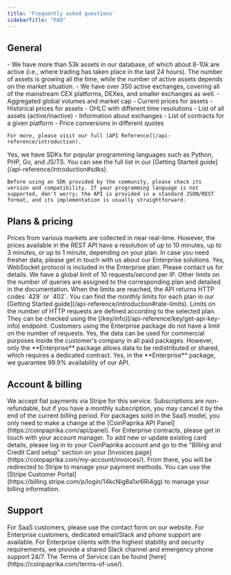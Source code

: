 ```yaml
---
title: 'Frequently asked questions'
sidebarTitle: "FAQ"
---
```


## General

<AccordionGroup>
  <Accordion title="How many assets and exchanges are in your API?">
    - We have more than 53k assets in our database, of which about 8-10k are active (i.e., where trading has taken place in the last 24 hours). The number of assets is growing all the time, while the number of active assets depends on the market situation.
    - We have over 350 active exchanges, covering all of the mainstream CEX platforms, DEXes, and smaller exchanges as well.
  </Accordion>
  <Accordion title="What kind of data can I retrieve from the API?">
    - Aggregated global volumes and market cap
    - Current prices for assets
    - Historical prices for assets
    - OHLC with different time resolutions
    - List of all assets (active/inactive)
    - Information about exchanges
    - List of contracts for a given platform
    - Price conversions in different quotes
    
    For more, please visit our full [API Reference](/api-reference/introduction).
  </Accordion>
  <Accordion title="Are there API clients or SDKs?">
    Yes, we have SDKs for popular programming languages such as Python, PHP, Go, and JS/TS. You can see the full list in our [Getting Started guide](/api-reference/introduction#sdks).

    Before using an SDK provided by the community, please check its version and compatibility. If your programming language is not supported, don't worry; the API is provided in a standard JSON/REST format, and its implementation is usually straightforward.
  </Accordion>
</AccordionGroup>

## Plans & pricing

<AccordionGroup>
  <Accordion title="How often do prices refresh?">
    Prices from various markets are collected in near real-time. However, the prices available in the REST API have a resolution of up to 10 minutes, up to 3 minutes, or up to 1 minute, depending on your plan. In case you need fresher data, please get in touch with us about our Enterprise solutions.
  </Accordion>
    <Accordion title="Do you have WebSockets?">
    Yes, WebSocket protocol is included in the Enterprise plan. Please contact us for details.
  </Accordion>
  <Accordion title="Are there any rate limits?">
    We have a global limit of 10 requests/second per IP. Other limits on the number of queries are assigned to the corresponding plan and detailed in the documentation. When the limits are reached, the API returns HTTP codes `429` or `402`. You can find the monthly limits for each plan in our [Getting Started guide](/api-reference/introduction#rate-limits).
  </Accordion>
  <Accordion title="Where can I check my limits?">
    Limits on the number of HTTP requests are defined according to the selected plan. They can be checked using the [/key/info](/api-reference/key/get-api-key-info) endpoint. Customers using the Enterprise package do not have a limit on the number of requests.
  </Accordion>
  <Accordion title="Can I use your API data commercially?">
    Yes, the data can be used for commercial purposes inside the customer's company in all paid packages. However, only the **Enterprise** package allows data to be redistributed or shared, which requires a dedicated contract.
  </Accordion>
    <Accordion title="Do you provide SLA guarantees?">
    Yes, in the **Enterprise** package, we guarantee 99.9% availability of our API.
  </Accordion>
</AccordionGroup>

## Account & billing

<AccordionGroup>
  <Accordion title="What are my payment options? Do you have a refund policy?">
    We accept fiat payments via Stripe for this service. Subscriptions are non-refundable, but if you have a monthly subscription, you may cancel it by the end of the current billing period.
  </Accordion>
  <Accordion title="How can I upgrade, downgrade or cancel my package?">
    For packages sold in the SaaS model, you only need to make a change at the [CoinPaprika API Panel](https://coinpaprika.com/api/panel). For Enterprise contracts, please get in touch with your account manager.
  </Accordion>
  <Accordion title="How can I change credit/debit card details for payments?">
    To add new or update existing card details, please log in to your CoinPaprika account and go to the "Billing and Credit Card setup" section on your [Invoices page](https://coinpaprika.com/my-account/invoices/). From there, you will be redirected to Stripe to manage your payment methods.
  </Accordion>
  <Accordion title="How do I manage my data in Stripe?">
    You can use the [Stripe Customer Portal](https://billing.stripe.com/p/login/14kcNig8a1xr6Ri4gg) to manage your billing information.
  </Accordion>
</AccordionGroup>

## Support

<AccordionGroup>
  <Accordion title="What is the email to contact/comment?">
    For SaaS customers, please use the contact form on our website. For Enterprise customers, dedicated email/Slack and phone support are available.
  </Accordion>
  <Accordion title="Do you have real-time support?">
    For Enterprise clients with the highest stability and security requirements, we provide a shared Slack channel and emergency phone support 24/7.
  </Accordion>
  <Accordion title="Where can I find the Terms of Service?">
    The Terms of Service can be found [here](https://coinpaprika.com/terms-of-use/).
  </Accordion>
</AccordionGroup> 